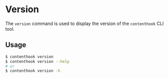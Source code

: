 # Version

The `version` command is used to display the version of the `contenthook` CLI tool.

## Usage

```bash copy
$ contenthook version
$ contenthook version --help
# or
$ contenthook version -h
```